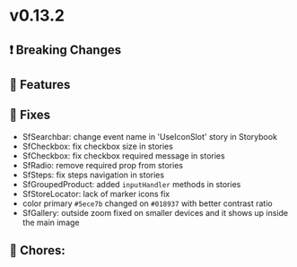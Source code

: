 
<Meta title="Releases/v0.13.x - Latest/v0.13.2/Change log" />

# v0.13.2

## ❗ Breaking Changes


## 🚀 Features


## 🐛 Fixes

- SfSearchbar: change event name in 'UseIconSlot' story in Storybook
- SfCheckbox: fix checkbox size in stories
- SfCheckbox: fix checkbox required message in stories
- SfRadio: remove required prop from stories
- SfSteps: fix steps navigation in stories
- SfGroupedProduct: added `inputHandler` methods in stories
- SfStoreLocator: lack of marker icons fix
- color primary `#5ece7b` changed on `#018937` with better contrast ratio
- SfGallery: outside zoom fixed on smaller devices and it shows up inside the main image

## 🧹 Chores:
